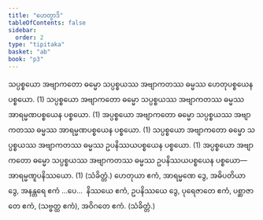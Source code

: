 ```yaml
---
title: "ဟေတွာဒိ"
tableOfContents: false
sidebar:
  order: 2
type: "tipitaka"
basket: "ab"
book: "p3"
---
```



<DynamicBreadcrumb />

<Division number="11" book="p3" e="ch" v="39" p="348">

<Paragraph number="1485" book="p3">
သပ္ပစ္စယော အဗျာကတော ဓမ္မော သပ္ပစ္စယဿ အဗျာကတဿ ဓမ္မဿ ဟေတုပစ္စယေန ပစ္စယော. (1)
</Paragraph>

<Paragraph number="1486" book="p3">
သပ္ပစ္စယော အဗျာကတော ဓမ္မော သပ္ပစ္စယဿ အဗျာကတဿ ဓမ္မဿ အာရမ္မဏပစ္စယေန ပစ္စယော. (1)
</Paragraph>

<Paragraph number="1487" book="p3">
အပ္ပစ္စယော အဗျာကတော ဓမ္မော သပ္ပစ္စယဿ အဗျာကတဿ ဓမ္မဿ အာရမ္မဏပစ္စယေန ပစ္စယော. (1)
</Paragraph>

<Paragraph number="1488" book="p3">
သပ္ပစ္စယော အဗျာကတော ဓမ္မော သပ္ပစ္စယဿ အဗျာကတဿ ဓမ္မဿ ဥပနိဿယပစ္စယေန ပစ္စယော. (1)
</Paragraph>

<Paragraph number="1489" book="p3">
အပ္ပစ္စယော အဗျာကတော ဓမ္မော သပ္ပစ္စယဿ အဗျာကတဿ ဓမ္မဿ ဥပနိဿယပစ္စယေန ပစ္စယော—  အာရမ္မဏူပနိဿယော. (1) (သံခိတ္တံ.)
</Paragraph>

<Paragraph number="1490" book="p3">
ဟေတုယာ ဧကံ, အာရမ္မဏေ ဒွေ, အဓိပတိယာ ဒွေ, အနန္တရေ ဧကံ …ပေ…  နိဿယေ ဧကံ, ဥပနိဿယေ ဒွေ, ပုရေဇာတေ ဧကံ, ပစ္ဆာဇာတေ ဧကံ, (သဗ္ဗတ္ထ ဧကံ), အဝိဂတေ ဧကံ. (သံခိတ္တံ.)
</Paragraph>
</Division>